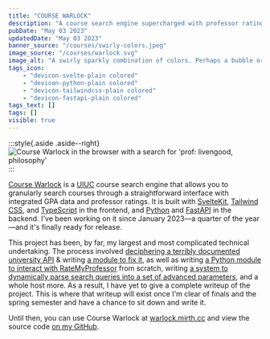 ```yaml
---
title: "COURSE WARLOCK"
description: "A course search engine supercharged with professor ratings and GPA data. ([Source code](https://github.com/lumirth/warlock))"
pubDate: "May 03 2023"
updatedDate: "May 03 2023"
banner_source: "/courses/swirly-colors.jpeg"
image_source: "/courses/warlock.svg"
image_alt: "A swirly sparkly combination of colors. Perhaps a bubble or glass or some kinds of paints. No distinct objects can be made out. "
tags_icon:
    - "devicon-svelte-plain colored"
    - "devicon-python-plain colored"
    - "devicon-tailwindcss-plain colored"
    - "devicon-fastapi-plain colored"
tags_text: []
tags: []
visible: true
---
```


:::style{.aside .aside--right}
![Course Warlock in the browser with a search for 'prof: livengood, philosophy'](/courses/warlock-in-browser.png)
:::

[Course Warlock](https://warlock.mirth.cc) is a [UIUC](https://illinois.edu) course search engine that allows you to granularly search courses through a straightforward interface with integrated GPA data and professor ratings. It is built with [SvelteKit](https://kit.svelte.dev/), [Tailwind CSS](https://tailwindcss.com/), and [TypeScript](https://www.typescriptlang.org/) in the frontend, and [Python](https://www.python.org/) and [FastAPI](https://fastapi.tiangolo.com/) in the backend. I've been working on it since January 2023—a quarter of the year—and it's finally ready for release.

This project has been, by far, my largest and most complicated technical undertaking. The process involved [deciphering a terribly documented university API](https://mirth.cc/blog/deciphering-uiuc) & writing [a module to fix it](https://github.com/lumirth/cisurls), as well as writing [a Python module to interact with RateMyProfessor](https://github.com/lumirth/rmpy) from scratch, writing [a system to dynamically parse search queries into a set of advanced parameters](https://github.com/lumirth/warlock/blob/main/backend/app/models/parse.py), and a whole host more. As a result, I have yet to give a complete writeup of the project. This is where that writeup will exist once I'm clear of finals and the spring semester and have a chance to sit down and write it.

Until then, you can use Course Warlock at [warlock.mirth.cc](https://warlock.mirth.cc) and view the source code [on my GitHub](https://github.com/lumirth/warlock).